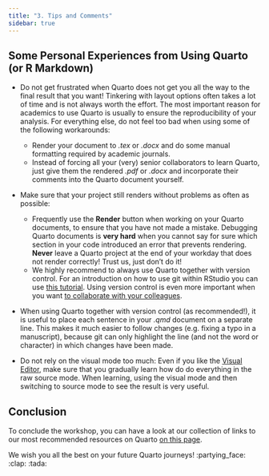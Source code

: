 ```yaml
---
title: "3. Tips and Comments"
sidebar: true
---
```


## Some Personal Experiences from Using Quarto (or R Markdown)

- Do not get frustrated when Quarto does not get you all the way to the final result that you want! Tinkering with layout options often takes a lot of time and is not always worth the effort. The most important reason for academics to use Quarto is usually to ensure the reproducibility of your analysis. For everything else, do not feel too bad when using some of the following workarounds:
    - Render your document to *.tex* or *.docx* and do some manual formatting required by academic journals.
    - Instead of forcing all your (very) senior collaborators to learn Quarto, just give them the rendered *.pdf* or *.docx* and incorporate their comments into the Quarto document yourself.

- Make sure that your project still renders without problems as often as possible:
   - Frequently use the **Render** button when working on your Quarto documents, to ensure that you have not made a mistake. Debugging Quarto documents is **very hard** when you cannot say for sure which section in your code introduced an error that prevents rendering. **Never** leave a Quarto project at the end of your workday that does not render correctly! Trust us, just don't do it!
   - We highly recommend to always use Quarto together with version control. For an introduction on how to use git within RStudio you can use [this tutorial](https://malikaihle.github.io/Introduction-RStudio-Git-GitHub/).  Using version control is even more important when you want [to collaborate with your colleagues](https://malikaihle.github.io/Collaborative-RStudio-GitHub/).

- When using Quarto together with version control (as recommended!), it is useful to place each sentence in your *.qmd* document on a separate line. This makes it much easier to follow changes (e.g. fixing a typo in a manuscript), because git can only highlight the line (and not the word or character) in which changes have been made.

- Do not rely on the visual mode too much: Even if you like the [Visual Editor](https://quarto.org/docs/visual-editor/), make sure that you gradually learn how do do everything in the raw source mode. When learning, using the visual mode and then switching to source mode to see the result is very useful.

## Conclusion

To conclude the workshop, you can have a look at our collection of links to our most recommended resources on Quarto [on this page](links.qmd).

We wish you all the best on your future Quarto journeys! :partying_face: :clap: :tada:
